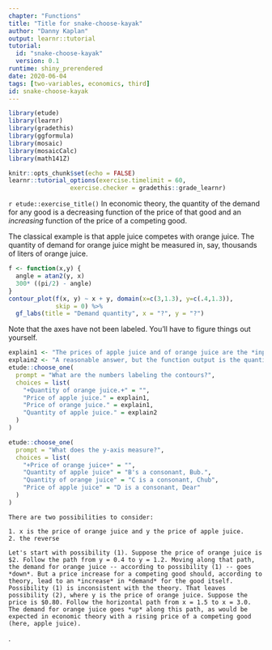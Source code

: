 ```yaml
---
chapter: "Functions"
title: "Title for snake-choose-kayak"
author: "Danny Kaplan"
output: learnr::tutorial
tutorial:
  id: "snake-choose-kayak"
  version: 0.1
runtime: shiny_prerendered
date: 2020-06-04 
tags: [two-variables, economics, third]
id: snake-choose-kayak
---
```


```r
library(etude)
library(learnr)
library(gradethis)
library(ggformula)
library(mosaic)
library(mosaicCalc)
library(math141Z)

knitr::opts_chunk$set(echo = FALSE)
learnr::tutorial_options(exercise.timelimit = 60, 
                 exercise.checker = gradethis::grade_learnr)
```


`r etude::exercise_title()` In economic theory, the quantity of the demand for any good is a decreasing function of the price of that good and an *increasing* function of the price of a competing good.

The classical example is that apple juice competes with orange juice. The quantity of demand for orange juice might be measured in, say, thousands of liters of orange juice.

```r
f <- function(x,y) {
  angle = atan2(y, x)
  300* ((pi/2) - angle)
}
contour_plot(f(x, y) ~ x + y, domain(x=c(3,1.3), y=c(.4,1.3)),
             skip = 0) %>%
  gf_labs(title = "Demand quantity", x = "?", y = "?")
```

Note that the axes have not been labeled. You'll have to figure things out yourself.

```r
explain1 <- "The prices of apple juice and of orange juice are the *inputs* to the function.  Input values are displayed as position on an axis. The contour labels identify the output value for any input that corresponds to a point on the contour."
explain2 <- "A reasonable answer, but the function output is the quantity of *orange* juice."
etude::choose_one(
  prompt = "What are the numbers labeling the contours?",
  choices = list(
    "+Quantity of orange juice.+" = "",
    "Price of apple juice." = explain1,
    "Price of orange juice." = explain1,
    "Quantity of apple juice." = explain2
  )
)
```

```r
etude::choose_one(
  prompt = "What does the y-axis measure?",
  choices = list(
    "+Price of orange juice+" = "",
    "Quantity of apple juice" = "B's a consonant, Bub.",
    "Quantity of orange juice" = "C is a consonant, Chub",
    "Price of apple juice" = "D is a consonant, Dear"
  )
)
```


```etude
There are two possibilities to consider:

1. x is the price of orange juice and y the price of apple juice.
2. the reverse

Let's start with possibility (1). Suppose the price of orange juice is $2. Follow the path from y = 0.4 to y = 1.2. Moving along that path, the demand for orange juice -- according to possibility (1) -- goes *down*. But a price increase for a competing good should, according to theory, lead to an *increase* in *demand* for the good itself. Possibility (1) is inconsistent with the theory. That leaves possibility (2), where y is the price of orange juice. Suppose the price is $0.80. Follow the horizontal path from x = 1.5 to x = 3.0. The demand for orange juice goes *up* along this path, as would be expected in economic theory with a rising price of a competing good (here, apple juice). 
``` 

.


